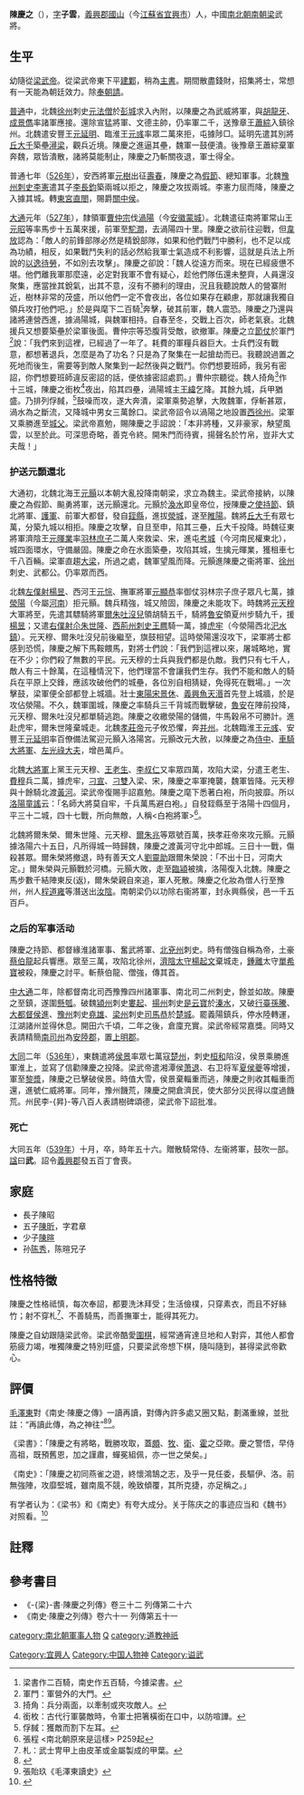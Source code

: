 '''陳慶之'''（{{bd|484年||539年||catIdx=陳}}），[[表字|字]]'''子雲'''，[[義興郡|義興郡]][[國山|國山]]（今[[江蘇省|江蘇省]][[宜興市|宜興市]]）人，中國[[南北朝|南北朝]][[南朝梁|南朝梁]]武將。

==生平==
幼隨從[[梁武帝|梁武帝]]。從梁武帝東下平[[建鄴|建鄴]]，稍為[[主書|主書]]。期間散盡錢財，招集將士，常想有一天能為朝廷效力。除[[奉朝請|奉朝請]]。

[[普通|普通]]中，北魏[[徐州|徐州]]刺史[[元法僧|元法僧]]於[[彭城|彭城]]求入內附，以陳慶之為武威將軍，與[[胡龍牙|胡龍牙]]、[[成景儁|成景儁]]率諸軍應接。還除宣猛將軍、文德主帥，仍率軍二千，送豫章王[[蕭綜|蕭綜]]入鎮徐州。北魏遣安豐王[[元延明|元延明]]、臨淮王[[元彧|元彧]]率眾二萬來拒，屯據陟□。延明先遣其別將[[丘大千|丘大千]]築壘[[潯梁|潯梁]]，觀兵近境。陳慶之進逼其壘，魏軍一鼓便潰。後豫章王蕭綜棄軍奔魏，眾皆潰散，諸將莫能制止，陳慶之乃斬關夜退，軍士得全。

普通七年（[[526年|526年]]），安西將軍[[元樹|元樹]]出征[[壽春|壽春]]，陳慶之為[[假節|假節]]、總知軍事。北魏[[豫州|豫州]][[刺史|刺史]][[李憲|李憲]]遣其子[[李長鈞|李長鈞]]築兩城以拒之，陳慶之攻拔兩城。李憲力屈而降，陳慶之入據其城。轉[[東宮直閤|東宮直閤]]，賜爵[[關中侯|關中侯]]。

[[大通|大通]]元年（[[527年|527年]]），隸領軍[[曹仲宗|曹仲宗]]伐[[渦陽|渦陽]]（今[[安徽|安徽]][[蒙城|蒙城]]）。北魏遣征南將軍常山王[[元昭|元昭]]等率馬步十五萬來援，前軍至[[駝澗|駝澗]]，去渦陽四十里。陳慶之欲前往迎戰，但[[韋放|韋放]]認為：「敵人的前鋒部隊必然是精銳部隊，如果和他們戰鬥中勝利，也不足以成為功績，相反，如果戰鬥失利的話必然給我軍士氣造成不利影響，這就是兵法上所說的[[以逸待勞|以逸待勞]]，不如別去攻擊」。陳慶之卻說：「魏人從遠方而來。現在已經疲憊不堪。他們離我軍那麼遠，必定對我軍不會有疑心，趁他們隊伍還未整齊，人員還沒聚集，應當挫其銳氣，出其不意，沒有不勝利的理由，況且我聽說敵人的營寨附近，樹林非常的茂盛，所以他們一定不會夜出，各位如果存在顧慮，那就讓我獨自領兵攻打他們吧。」於是與麾下二百騎<ref>梁書作二百騎，南史作五百騎，今據梁書。</ref>奔擊，破其前軍，魏人震恐。陳慶之乃還與諸將連營西進，據渦陽城，與魏軍相持。自春至冬，交戰上百次，師老氣衰。北魏援兵又想要築壘於梁軍後面。曹仲宗等恐腹背受敵，欲撤軍。陳慶之立[[節仗|節仗]]於軍門<ref>軍門：軍營外的大門。</ref>說：「我們來到這裡，已經過了一年了。耗費的軍糧兵器巨大。士兵們沒有戰意，都想著退兵，怎麼是為了功名？只是為了聚集在一起搶劫而已。我聽說過置之死地而後生，需要等到敵人聚集到一起然後與之戰鬥。你們想要班師，我另有密詔，你們想要班師違反密詔的話，便依據密詔處罰。」曹仲宗聽從。魏人掎角<ref>掎角：兵分兩面，以牽制或夾攻敵人。</ref>作十三城，陳慶之銜枚<ref>銜枚：古代行軍襲敵時，令軍士把箸橫銜在口中，以防喧譁。</ref>夜出，陷其四壘，渦陽城主[[王緯|王緯]]乞降。其餘九城，兵甲猶盛。乃排列俘馘，<ref>俘馘：獲敵而割下左耳。</ref>鼓噪而攻，遂大奔潰，梁軍乘勢追擊，大敗魏軍，俘斬甚眾，渦水為之斷流，又降城中男女三萬餘口。梁武帝詔令以渦陽之地設置[[西徐州|西徐州]]。梁軍又乘勝進至[[城父|城父]]。梁武帝嘉勉，賜陳慶之手詔說：「本非將種，又非豪家，觖望風雲，以至於此。可深思奇略，善克令終。開朱門而待賓，揚聲名於竹帛，豈非大丈夫哉！」

===护送元顥還北===
{{Main|陈庆之北伐}}

大通初，北魏北海王[[元顥|元顥]]以本朝大亂投降南朝梁，求立為魏主。梁武帝接納，以陳慶之為假節、飈勇將軍，送元顥還北。元顥於[[渙水|渙水]]即皇帝位，授陳慶之[[使持節|使持節]]、鎮北將軍、[[護軍|護軍]]、前軍大都督，發自[[銍縣|銍縣]]，進拔[[滎城|滎城]]，遂至[[睢陽|睢陽]]。魏將[[丘大千|丘大千]]有眾七萬，分築九城以相拒。陳慶之攻擊，自旦至申，陷其三壘，丘大千投降。時魏征東將軍濟陰王[[元暉業|元暉業]]率[[羽林|羽林]][[庶子|庶子]]二萬人來救梁、宋，進屯[[考城|考城]]（今河南民權東北），城四面環水，守備嚴固。陳慶之命在水面築壘，攻陷其城，生擒元暉業，獲租車七千八百輛。梁軍直趨[[大梁|大梁]]，所過之處，魏軍望風而降。元顥進陳慶之衞將軍、[[徐州|徐州]]刺史、武都公。仍率眾而西。

北魏[[左僕射|左僕射]][[楊昱|楊昱]]、西河王[[元悰|元悰]]、撫軍將軍[[元顯恭|元顯恭]]率御仗羽林宗子庶子眾凡七萬，據[[滎陽|滎陽]]（今屬[[河南|河南]]）拒元顥。魏兵精強，城又險固，陳慶之未能攻下。時魏將[[元天穆|元天穆]]大軍將至，先遣其驃騎將軍[[爾朱吐沒兒|爾朱吐沒兒]]領胡騎五千，騎將[[魯安|魯安]]領夏州步騎九千，援[[楊昱|楊昱]]；又遣[[右僕射|右僕射]][[尒朱世隆|尒朱世隆]]、[[西荊州刺史|西荊州刺史]][[王羆|王羆]]騎一萬，據[[虎牢|虎牢]]（今滎陽西北[[汜水鎮|汜水鎮]]）。元天穆、爾朱吐沒兒前後繼至，旗鼓相望。這時滎陽還沒攻下，梁軍將士都感到恐慌，陳慶之解下馬鞍餵馬，對將士們說：「我們到這裡以來，屠城略地，實在不少；你們殺了無數的平民。元天穆的士兵與我們都是仇敵。我們只有七千人，敵人有三十餘萬，在這種情況下，他們理當不會讓我們生存。我們不能和敵人的騎兵在平原上交鋒，應該攻破他們的城壘，各位別自相猜疑，免得死在戰場。」一次擊鼓，梁軍便全部都登上城牆。壯士[[東陽|東陽]][[宋景休|宋景休]]、[[義興|義興]][[魚天湣|魚天湣]]首先登上城牆，於是攻佔滎陽。不久，魏軍圍城，陳慶之率騎兵三千背城而戰擊破，[[魯安|魯安]]在陣前投降，元天穆、爾朱吐沒兒都單騎逃跑。陳慶之收繳滎陽的儲備，牛馬穀帛不可勝計。進赴虎牢，爾朱世隆棄城走。北魏[[孝莊帝|孝莊帝]]元子攸恐懼，奔[[并州|并州]]。北魏臨淮王[[元彧|元彧]]、安豐王[[元延明|元延明]]率百僚備法駕迎元顥入洛陽宮。元顥改元大赦，以陳慶之為[[侍中|侍中]]、[[車騎大將軍|車騎大將軍]]、[[左光祿大夫|左光祿大夫]]，增邑萬戶。

北魏[[大將軍|大將軍]]上黨王元天穆、[[王老生|王老生]]、[[李叔仁|李叔仁]]又率眾四萬，攻陷大梁，分遣王老生、[[费穆_(北魏)|費穆]]兵二萬，據虎牢，[[刁宣|刁宣]]、[[刁雙|刁雙]]入梁、宋，陳慶之率軍掩襲，魏軍皆降。元天穆與十餘騎北渡[[黃河|黃河]]。梁武帝復賜手詔嘉勉。陳慶之麾下悉著白袍，所向披靡。所以[[洛陽|洛陽]][[童謠|童謠]]云：「名師大將莫自牢，千兵萬馬避白袍。」自發銍縣至于洛陽十四個月，平三十二城，四十七戰，所向無敵，人稱<白袍將軍><ref>張程 <南北朝原來是這樣> P259起</ref>。

北魏將爾朱榮、爾朱世隆、元天穆、[[爾朱兆|爾朱兆]]等眾號百萬，挾孝莊帝來攻元顥。元顥據洛陽六十五日，凡所得城一時歸魏，陳慶之渡黃河守北中郎城。三日十一戰，傷殺甚眾。爾朱榮將撤退，時有善天文人[[劉靈助|劉靈助]]跟爾朱榮說：「不出十日，河南大定。」爾朱榮與元顥戰於河橋。元顥大敗，走至[[臨潁|臨潁]]被擒，洛陽復入北魏。陳慶之馬步數千結陣東反(返)，爾朱榮親自來追，軍人死散。陳慶之化妝為僧人行至豫州，州人[[程道雍|程道雍]]等潛送出[[汝陰|汝陰]]。南朝梁仍以功除右衞將軍，封永興縣侯，邑一千五百戶。

===之后的军事活动===
陳慶之持節、都督緣淮諸軍事、奮武將軍、[[北兗州|北兗州]]刺史。時有僧強自稱為帝，土豪[[蔡伯龍|蔡伯龍]]起兵響應。眾至三萬，攻陷北徐州，[[濟陰|濟陰]][[太守|太守]][[楊起文|楊起文]]棄城走，[[鍾離|鍾離]]太守[[單希寶|單希寶]]被殺，陳慶之討平。斬蔡伯龍、僧強，傳其首。

[[中大通|中大通]]二年，除都督南北司西豫豫四州諸軍事、南北司二州刺史，餘並如故。陳慶之至鎮，遂圍[[懸瓠|懸瓠]]。破魏[[潁州|潁州]]刺史[[婁起|婁起]]、[[揚州|揚州]]刺史[[是云寶|是云寶]]於[[溱水|溱水]]，又破[[行臺|行臺]][[孫騰|孫騰]]、[[大都督|大都督]][[侯進|侯進]]、[[豫州|豫州]]刺史[[堯雄|堯雄]]、[[梁州|梁州]]刺史[[司馬恭|司馬恭]]於[[楚城|楚城]]。罷義陽鎮兵，停水陸轉運，江湖諸州並得休息。開田六千頃，二年之後，倉廩充實。梁武帝經常嘉獎。同時又表請精簡[[南司州|南司州]]為[[安陸郡|安陸郡]]，置[[上明郡|上明郡]]。

[[大同_(萧衍)|大同]]二年（[[536年|536年]]），東魏遣將[[侯景|侯景]]率眾七萬寇[[楚州|楚州]]，刺史[[桓和|桓和]]陷沒，侯景乘勝進軍淮上，並寫了信勸陳慶之投降。梁武帝遣湘潭侯[[萧退|萧退]]、右卫将军[[夏侯夔|夏侯夔]]等增援，軍至[[黎漿|黎漿]]，陳慶之已擊破侯景。時值大雪，侯景棄輜重而逃，陳慶之則收其輜重而還，進號仁威將軍。同年，豫州饑荒，陳慶之開倉濟民，使大部分災民得以度過饑荒。州民李-{昇}-等八百人表請樹碑頌德，梁武帝下詔批准。

===死亡===
大同五年（[[539年|539年]]）十月，卒，時年五十六。贈散騎常侍、左衞將軍，鼓吹一部。[[諡|諡]]曰'''武'''。詔令[[義興郡|義興郡]]發五百丁會喪。

==家庭==
*長子陳昭
*五子[[陳昕|陳昕]]，字君章
*少子[[陈暄_(南朝)|陳暄]]
*孙[[陈秀_(南朝)|陈秀]]，陈暄兄子

==性格特徵==
陳慶之性格祗慎，每次奉詔，都要洗沐拜受；生活儉樸，只穿素衣，而且不好絲竹；射不穿札<ref>札：武士冑甲上由皮革或金屬製成的甲葉。</ref>、不善騎馬，而善撫軍士，能得其死力。

陳慶之自幼跟隨梁武帝。梁武帝酷愛[[圍棋|圍棋]]，經常通宵達旦地和人對弈，其他人都會筋疲力竭，唯獨陳慶之特別旺盛，只要梁武帝想下棋，隨叫隨到，甚得梁武帝歡心。

==評價==
[[毛澤東|毛澤東]]對《南史·陳慶之傳》一讀再讀，對傳內許多處又圈又點，劃滿重線，並批註：“再讀此傳，為之神往”<ref>{{cite web|url=http://news.xinhuanet.com/theory/2011-01/20/c_121003952.htm|title=《毛澤東的讀史品人》|accessdate=2011年1月20日|work=|publisher=新華網|language=zh-hans|deadurl=yes|archiveurl=https://web.archive.org/web/20131118151140/http://news.xinhuanet.com/theory/2011-01/20/c_121003952.htm|archivedate=2013年11月18日}}</ref><ref>張貽玖《毛澤東讀史》</ref>。

《梁書》：「陳慶之有將略，戰勝攻取，蓋[[廉頗|頗]]、[[李牧|牧]]、[[衛青|衛]]、[[霍去病|霍]]之亞歟。慶之警悟，早侍高祖，既預舊恩，加之謹肅，蟬冕組佩，亦一世之榮矣。」

《南史》：「陳慶之初同燕雀之遊，終懷鴻鵠之志，及乎一見任委，長驅伊、洛。前無強陣，攻靡堅城，雖南風不競，晚致傾覆，其所克捷，亦足稱之。」

有学者认为：《梁书》和《南史》有夸大成分。关于陈庆之的事迹应当和《魏书》对照看。<ref>{{cite web|url=http://www.chinanews.com/cul/news/2009/10-12/1905820.shtml|title=毛泽东神往的战神是水货? 学者揭陈庆之"真面目"|accessdate=2012年11月20日|work=|publisher=中国新闻网|language=zh-hans|archive-date=2012年12月28日|archive-url=https://web.archive.org/web/20121228201639/http://www.chinanews.com/cul/news/2009/10-12/1905820.shtml|dead-url=no}}</ref>

== 註釋 ==
{{reflist}}

==參考書目==
*《-{梁}-書·陳慶之列傳》卷三十二 列傳第二十六
*《南史·陳慶之列傳》卷六十一 列傳第五十一

{{DEFAULTSORT:C}}
[[category:南北朝軍事人物|category:南北朝軍事人物]]
[[category:陳姓|Q]]
[[Category:宜興人|Category:宜興人]]
[[category:道教神祇|category:道教神祇]]
[[Category:中国人物神|Category:中国人物神]]
[[Category:谥武|Category:谥武]]